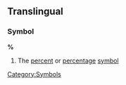 ==Translingual==
===Symbol===
'''%'''
#The [[percent]] or [[percentage]] [[symbol]]
[[Category:Symbols]]